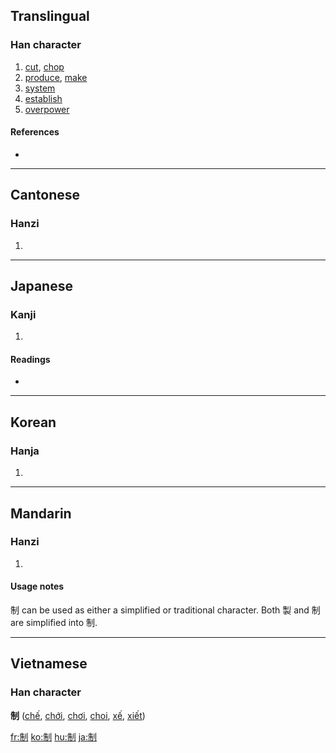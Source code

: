 {{also|製}}
==Translingual==

===Han character===
{{Han char|rn=18|rad=刀|as=06|sn=8|four=2220<sub>0</sub>|canj=竹月中弓 (HBLN)}}

# [[cut]], [[chop]]
# [[produce]], [[make]]
# [[system]]
# [[establish]]
# [[overpower]]

====References====
* {{Han ref|kx=0139.020|dkj=01961|dj=0315.100|hdz=10335.010|uh=5236|ud=21046|bh=A8EE|bd=43246}}

----

==Cantonese==

===Hanzi===
{{yue-hanzi|jyut=|y=jai3|tra=製}}

# {{defn|Cantonese}}

----

==Japanese==

===Kanji===
{{ja-kanji|grade=5|rs=刀06}}

# {{defn|Japanese}}

====Readings====
* {{ja-readings|on=[[せい]] (sei)|kun=[[おさえる]] (osaeru)}}

----

==Korean==

===Hanja===
{{ko-hanja|hangeul=제|rv=je|mr=che}}

# {{defn|Korean}}

----

==Mandarin==

===Hanzi===
{{cmn-hanzi|tra=製|pin=[[zhì]] ([[zhi4]])|wg=chih<sup>4</sup>}}

# {{defn|Mandarin}}

====Usage notes====
制 can be used as either a simplified or traditional character. Both 製 and 制 are simplified into 制.<!--Need further clarification about how an already-simplified character can be simplified into itself.-->

----

==Vietnamese==
===Han character===
'''制''' ([[chế]], [[chới]], [[chơi]], [[choi]], [[xế]], [[xiết]])

[[fr:制]]
[[ko:制]]
[[hu:制]]
[[ja:制]]